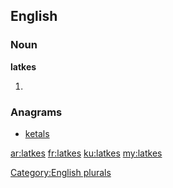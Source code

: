 ==English==

===Noun===
'''latkes'''

# {{plural of|[[latke]]}}

===Anagrams===
* [[ketals#English|ketals]]

[[Category:English plurals]]

[[ar:latkes]]
[[fr:latkes]]
[[ku:latkes]]
[[my:latkes]]